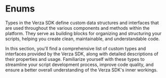 
# Enums

Types in the Verza SDK define custom data structures and interfaces that are used throughout the various components and methods within the platform. They serve as building blocks for organizing and structuring your scripts, helping you create clean, maintainable, and understandable code.

In this section, you'll find a comprehensive list of custom types and interfaces provided by the Verza SDK, along with detailed descriptions of their properties and usage. Familiarize yourself with these types to streamline your script development process, improve code quality, and ensure a better overall understanding of the Verza SDK's inner workings.

<DocCardList />
